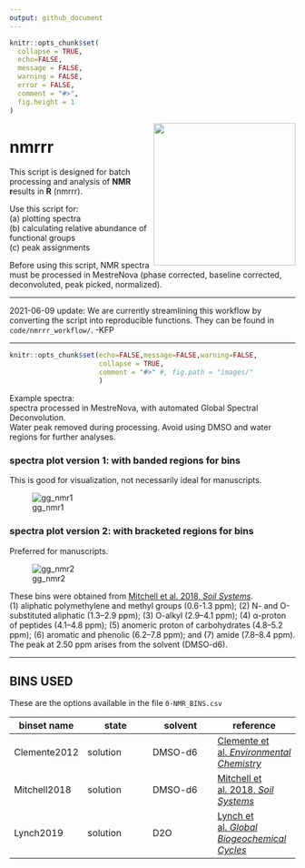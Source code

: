```yaml
---
output: github_document
---
```


```r
knitr::opts_chunk$set(
  collapse = TRUE,
  echo=FALSE,
  message = FALSE,
  warning = FALSE,
  error = FALSE,
  comment = "#>",
  fig.height = 1
)
```


<img align="right" heignt = "250" width = "250" src="images/nmr_hex.png">  


# nmrrr

This script is designed for batch processing and analysis of **NMR r**esults in **R** (nmrrr).    

Use this script for:  
(a) plotting spectra  
(b) calculating relative abundance of functional groups  
(c) peak assignments  

Before using this script, NMR spectra must  be processed in MestreNova (phase corrected, baseline corrected, deconvoluted, peak picked, normalized).  

----

2021-06-09 update: We are currently streamlining this workflow by converting the script into reproducible functions. They can be found in `code/nmrrr_workflow/`. -KFP


----


```r
knitr::opts_chunk$set(echo=FALSE,message=FALSE,warning=FALSE,
                      collapse = TRUE,
                      comment = "#>" #, fig.path = "images/"
                      )
```

Example spectra:  
spectra processed in MestreNova, with automated Global Spectral Deconvolution.   
Water peak removed during processing. Avoid using DMSO and water regions for further analyses.  


### spectra plot version 1: with banded regions for bins
This is good for visualization, not necessarily ideal for manuscripts.  

![gg_nmr1](images/spectra_1.png)

### spectra plot version 2: with bracketed regions for bins
Preferred for manuscripts.  

![gg_nmr2](images/spectra_2.png)

These bins were obtained from [Mitchell et al. 2018, *Soil Systems*](https://doi.org/10.3390/soils2010008).  
(1) aliphatic polymethylene and methyl groups (0.6-1.3 ppm); (2) N- and O-substituted aliphatic (1.3–2.9 ppm); (3) O-alkyl (2.9–4.1 ppm); (4) α-proton of peptides (4.1–4.8 ppm); (5) anomeric proton of carbohydrates (4.8–5.2 ppm); (6) aromatic and phenolic (6.2–7.8 ppm); and (7) amide (7.8–8.4 ppm). The peak at 2.50 ppm arises from the solvent (DMSO-d6).  


----

## BINS USED  
These are the options available in the file `0-NMR_BINS.csv`  


| binset name | state| solvent | reference |
|----|----|----|----|
|Clemente2012| solution| DMSO-d6| [Clemente et al. *Environmental Chemistry*](https://doi.org/10.1071/EN11096) |
|Mitchell2018| solution|DMSO-d6| [Mitchell et al. 2018, *Soil Systems*](https://doi.org/10.3390/soils2010008)|
|Lynch2019| solution| D2O| [Lynch et al. *Global Biogeochemical Cycles*](https://doi.org/10.1029/2018GB006030)|
